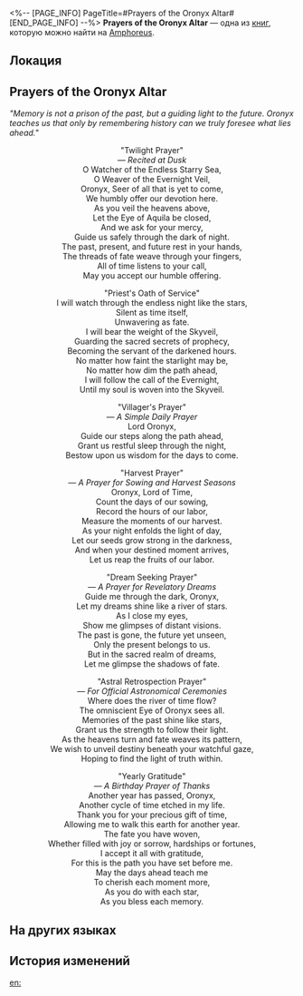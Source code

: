 <%-- [PAGE_INFO]
PageTitle=#Prayers of the Oronyx Altar#
[END_PAGE_INFO] --%>
{{Дополнить}}
{{Книга Инфобокс
|id           = 564
|partIds      = 190893
|Название     = 
|Изображение  = Предмет Книга Амфореус 1.png
|Мир          = Amphoreus
|Томов        = 1
|Автор        = <!--нужно добавить-->
|Описание     = A compact prayer book documenting the Oronyx ceremonial phrases, comprehensive enough to address all everyday village scenarios.
|Том1         = {{tx}}
|Источник1    = {{tx|Отсутствует источник}}
|Персонажи    = Aquila; Oronyx
|Фракции      = 
}}
'''Prayers of the Oronyx Altar''' — одна из [[Книги|книг]], которую можно найти на [[Amphoreus]].

==Локация==
{{Отметка карты|<!--название карты-->|<!--id отметки-->}}

==Prayers of the Oronyx Altar==
''"Memory is not a prison of the past, but a guiding light to the future. Oronyx teaches us that only by remembering history can we truly foresee what lies ahead."''

<div align="center">"Twilight Prayer"<br />
''&mdash; Recited at Dusk''<br />
O Watcher of the Endless Starry Sea,<br />
O Weaver of the Evernight Veil,<br />
Oronyx, Seer of all that is yet to come,<br />
We humbly offer our devotion here.<br />
As you veil the heavens above,<br />
Let the Eye of Aquila be closed,<br />
And we ask for your mercy,<br />
Guide us safely through the dark of night.<br />
The past, present, and future rest in your hands,<br />
The threads of fate weave through your fingers,<br />
All of time listens to your call,<br />
May you accept our humble offering.

"Priest's Oath of Service"<br />
I will watch through the endless night like the stars,<br />
Silent as time itself,<br />
Unwavering as fate.<br />
I will bear the weight of the Skyveil,<br />
Guarding the sacred secrets of prophecy,<br />
Becoming the servant of the darkened hours.<br />
No matter how faint the starlight may be,<br />
No matter how dim the path ahead,<br />
I will follow the call of the Evernight,<br />
Until my soul is woven into the Skyveil.

"Villager's Prayer"<br />
''&mdash; A Simple Daily Prayer''<br />
Lord Oronyx,<br />
Guide our steps along the path ahead,<br />
Grant us restful sleep through the night,<br />
Bestow upon us wisdom for the days to come.

"Harvest Prayer"<br />
''&mdash; A Prayer for Sowing and Harvest Seasons''<br />
Oronyx, Lord of Time,<br />
Count the days of our sowing,<br />
Record the hours of our labor,<br />
Measure the moments of our harvest.<br />
As your night enfolds the light of day,<br />
Let our seeds grow strong in the darkness,<br />
And when your destined moment arrives,<br />
Let us reap the fruits of our labor.

"Dream Seeking Prayer"<br />
''&mdash; A Prayer for Revelatory Dreams''<br />
Guide me through the dark, Oronyx,<br /> Let my dreams shine like a river of stars.<br />
As I close my eyes,<br />
Show me glimpses of distant visions.<br />
The past is gone, the future yet unseen,<br />
Only the present belongs to us.<br />
But in the sacred realm of dreams,<br />
Let me glimpse the shadows of fate.

"Astral Retrospection Prayer"<br />
''&mdash; For Official Astronomical Ceremonies''<br />
Where does the river of time flow?<br />
The omniscient Eye of Oronyx sees all.<br />
Memories of the past shine like stars,<br />
Grant us the strength to follow their light.<br />
As the heavens turn and fate weaves its pattern,<br />
We wish to unveil destiny beneath your watchful gaze,<br />
Hoping to find the light of truth within.

"Yearly Gratitude"<br />
''&mdash; A Birthday Prayer of Thanks''<br />
Another year has passed, Oronyx,<br />
Another cycle of time etched in my life.<br />
Thank you for your precious gift of time,<br />
Allowing me to walk this earth for another year.<br />
The fate you have woven,<br />
Whether filled with joy or sorrow, hardships or fortunes,<br />
I accept it all with gratitude,<br />
For this is the path you have set before me.<br />
May the days ahead teach me<br />
To cherish each moment more,<br />
As you do with each star,<br />
As you bless each memory.</div>

==На других языках==
{{На других языках
|en   = Prayers of the Oronyx Altar
|zhs  = 欧洛尼斯祭坛祷词集
|zht  = 歐洛尼斯祭壇禱詞集
|ja   = オロニクスの祭壇祈言集
|ko   = 오로닉스의 제단 기도집
|es   = Oraciones del Altar de Oronix
|fr   = Prières de l'autel d'Oronyx
|ru   = Молитвенник для алтаря Оронис
|th   = รวมคำอธิษฐานแท่นบูชา Oronyx
|vi   = Tuyển Tập Lời Cầu Nguyện Của Tế Đàn Oronyx
|de   = Gebete an Oronyx’ Altar
|id   = Kumpulan Doa Altar Oronyx
|pt   = Preces do Altar de Oronyx
}}

==История изменений==
{{История изменений|3.5}}

[[en:]]